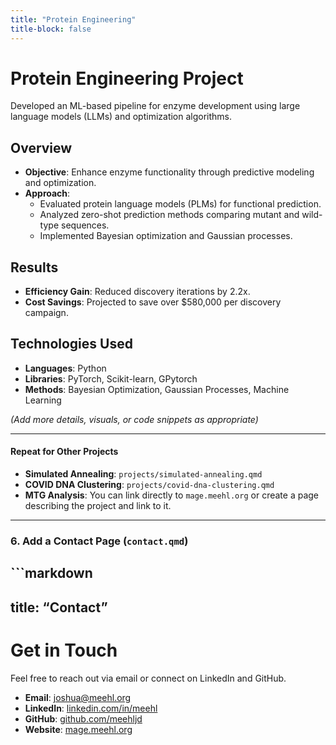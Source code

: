```yaml
---
title: "Protein Engineering"
title-block: false
---
```


# Protein Engineering Project

Developed an ML-based pipeline for enzyme development using large language models (LLMs) and optimization algorithms.

## Overview

- **Objective**: Enhance enzyme functionality through predictive modeling and optimization.
- **Approach**:
  - Evaluated protein language models (PLMs) for functional prediction.
  - Analyzed zero-shot prediction methods comparing mutant and wild-type sequences.
  - Implemented Bayesian optimization and Gaussian processes.

## Results

- **Efficiency Gain**: Reduced discovery iterations by 2.2x.
- **Cost Savings**: Projected to save over $580,000 per discovery campaign.

## Technologies Used

- **Languages**: Python
- **Libraries**: PyTorch, Scikit-learn, GPytorch
- **Methods**: Bayesian Optimization, Gaussian Processes, Machine Learning

*(Add more details, visuals, or code snippets as appropriate)*

---

#### **Repeat for Other Projects**

- **Simulated Annealing**: `projects/simulated-annealing.qmd`
- **COVID DNA Clustering**: `projects/covid-dna-clustering.qmd`
- **MTG Analysis**: You can link directly to `mage.meehl.org` or create a page describing the project and link to it.

---

### **6. Add a Contact Page (`contact.qmd`)**

```markdown
---
title: "Contact"
---

# Get in Touch

Feel free to reach out via email or connect on LinkedIn and GitHub.

- **Email**: [joshua@meehl.org](mailto:joshua@meehl.org)
- **LinkedIn**: [linkedin.com/in/meehl](https://www.linkedin.com/in/meehl)
- **GitHub**: [github.com/meehljd](https://github.com/meehljd)
- **Website**: [mage.meehl.org](https://mage.meehl.org)
